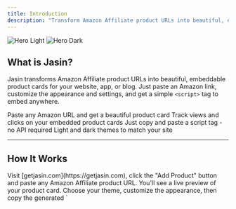 ```yaml
---
title: Introduction
description: "Transform Amazon Affiliate product URLs into beautiful, embeddable product cards."
---
```


<img className="block rounded-xl dark:hidden" src="/images/hero-light.webp" alt="Hero Light" />
<img className="hidden rounded-xl dark:block" src="/images/hero-dark.webp" alt="Hero Dark" />

## What is Jasin?

Jasin transforms Amazon Affiliate product URLs into beautiful, embeddable product cards for your
website, app, or blog. Just paste an Amazon link, customize the appearance and settings, and get a
simple `<script>` tag to embed anywhere.

<CardGroup cols={2}>
  <Card title="Easy Embed Generation" icon="code" href="/features/embed-cards">
    Paste any Amazon URL and get a beautiful product card
  </Card>
  <Card title="Real-time Analytics" icon="chart-mixed" href="/features/analytics">
    Track views and clicks on your embedded product cards
  </Card>
  <Card title="Simple Integration" icon="plug" href="/quickstart">
    Just copy and paste a script tag - no API required
  </Card>
  <Card title="Customizable Themes" icon="palette" href="/features/themes">
    Light and dark themes to match your site
  </Card>
</CardGroup>

---

## How It Works

<Steps>
  <Step title="Create Your Embed">
    Visit [getjasin.com](https://getjasin.com), click the "Add Product" button and paste any Amazon Affiliate
    product URL. You'll see a live preview of your product card.
  </Step>
  <Step title="Customize & Copy">
    Choose your theme, customize the appearance, then copy the generated `<script>` tag.
  </Step>
  <Step title="Embed Anywhere">
    Paste the script tag into your website, blog, or anywhere HTML is supported. The product card will
    load automatically.
  </Step>
  <Step title="Track Performance">
    View analytics in your dashboard to see how your product cards are performing.
  </Step>
</Steps>

---

## Key Features

### Simple & Fast

- **No API required** - Just copy and paste a script tag
- **Instant previews** - See your product card before embedding
- **Fast loading** - Optimized for performance
- **Mobile responsive** - Works perfectly on all devices

### Customizable

- **Multiple themes** - Light, dark, and auto (follows system preference)
- **Clean design** - Beautiful product cards that match your site
- **Affiliate support** - Use your own Amazon affiliate tags (Pro plan)

### Analytics

- **View tracking** - See how many people view your product cards
- **Click tracking** - Track clicks through to Amazon
- **Performance insights** - Understand which products perform best

---

## Plans & Pricing

### Free Plan

- 5 lifetime embed credits
- Basic view and click analytics
- Community support

### Pro Plan ($15/month)

- 25 embed credits per month
- Custom affiliate tags
- Advanced analytics with bot filtering
- Priority support

---

## Getting Started

Ready to create your first product embed? It takes less than 2 minutes!

<Card title="Create Your First Embed" icon="rocket" href="/quickstart">
  Follow our quickstart guide to get up and running
</Card>

---
